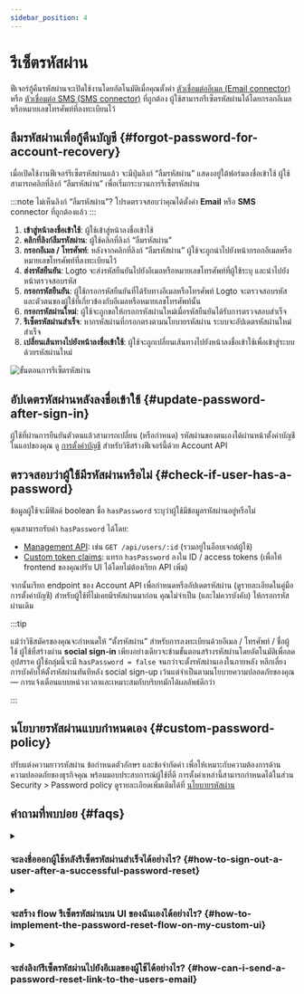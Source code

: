 ```yaml
---
sidebar_position: 4
---
```


# รีเซ็ตรหัสผ่าน

ฟีเจอร์กู้คืนรหัสผ่านจะเปิดใช้งานโดยอัตโนมัติเมื่อคุณตั้งค่า [ตัวเชื่อมต่ออีเมล (Email connector)](/connectors/email-connectors) หรือ [ตัวเชื่อมต่อ SMS (SMS connector)](/connectors/sms-connectors) ที่ถูกต้อง ผู้ใช้สามารถรีเซ็ตรหัสผ่านได้โดยกรอกอีเมลหรือหมายเลขโทรศัพท์ที่ลงทะเบียนไว้

## ลืมรหัสผ่านเพื่อกู้คืนบัญชี \{#forgot-password-for-account-recovery}

เมื่อเปิดใช้งานฟีเจอร์รีเซ็ตรหัสผ่านแล้ว จะมีปุ่มลิงก์ “ลืมรหัสผ่าน” แสดงอยู่ใต้ฟอร์มลงชื่อเข้าใช้ ผู้ใช้สามารถคลิกที่ลิงก์ “ลืมรหัสผ่าน” เพื่อเริ่มกระบวนการรีเซ็ตรหัสผ่าน

:::note
ไม่เห็นลิงก์ “ลืมรหัสผ่าน”? โปรดตรวจสอบว่าคุณได้ตั้งค่า **Email** หรือ **SMS** connector ที่ถูกต้องแล้ว
:::

1. **เข้าสู่หน้าลงชื่อเข้าใช้**: ผู้ใช้เข้าสู่หน้าลงชื่อเข้าใช้
2. **คลิกที่ลิงก์ลืมรหัสผ่าน**: ผู้ใช้คลิกที่ลิงก์ “ลืมรหัสผ่าน”
3. **กรอกอีเมล / โทรศัพท์**: หลังจากคลิกที่ลิงก์ “ลืมรหัสผ่าน” ผู้ใช้จะถูกนำไปยังหน้ากรอกอีเมลหรือหมายเลขโทรศัพท์ที่ลงทะเบียนไว้
4. **ส่งรหัสยืนยัน**: Logto จะส่งรหัสยืนยันไปยังอีเมลหรือหมายเลขโทรศัพท์ที่ผู้ใช้ระบุ และนำไปยังหน้าตรวจสอบรหัส
5. **กรอกรหัสยืนยัน**: ผู้ใช้กรอกรหัสยืนยันที่ได้รับทางอีเมลหรือโทรศัพท์ Logto จะตรวจสอบรหัสและตัวตนของผู้ใช้ที่เกี่ยวข้องกับอีเมลหรือหมายเลขโทรศัพท์นั้น
6. **กรอกรหัสผ่านใหม่**: ผู้ใช้จะถูกขอให้กรอกรหัสผ่านใหม่เมื่อรหัสยืนยันได้รับการตรวจสอบสำเร็จ
7. **รีเซ็ตรหัสผ่านสำเร็จ**: หากรหัสผ่านที่กรอกตรงตามนโยบายรหัสผ่าน ระบบจะอัปเดตรหัสผ่านใหม่สำเร็จ
8. **เปลี่ยนเส้นทางไปยังหน้าลงชื่อเข้าใช้**: ผู้ใช้จะถูกเปลี่ยนเส้นทางไปยังหน้าลงชื่อเข้าใช้เพื่อเข้าสู่ระบบด้วยรหัสผ่านใหม่

<img src="/img/assets/reset-password.png" alt="ขั้นตอนการรีเซ็ตรหัสผ่าน" />

## อัปเดตรหัสผ่านหลังลงชื่อเข้าใช้ \{#update-password-after-sign-in}

ผู้ใช้ที่ผ่านการยืนยันตัวตนแล้วสามารถเปลี่ยน (หรือกำหนด) รหัสผ่านของตนเองได้ผ่านหน้าตั้งค่าบัญชีในแอปของคุณ ดู [การตั้งค่าบัญชี](/end-user-flows/account-settings/by-account-api#update-users-password) สำหรับวิธีสร้างฟีเจอร์นี้ด้วย Account API

## ตรวจสอบว่าผู้ใช้มีรหัสผ่านหรือไม่ \{#check-if-user-has-a-password}

ข้อมูลผู้ใช้จะมีฟิลด์ boolean ชื่อ `hasPassword` ระบุว่าผู้ใช้มีข้อมูลรหัสผ่านอยู่หรือไม่

คุณสามารถรับค่า `hasPassword` ได้โดย:

- [Management API](/integrate-logto/interact-with-management-api): เช่น `GET /api/users/:id` (รวมอยู่ในอ็อบเจกต์ผู้ใช้)
- [Custom token claims](/developers/custom-token-claims): แทรก `hasPassword` ลงใน ID / access tokens (เพื่อให้ frontend ของคุณปรับ UI ได้โดยไม่ต้องเรียก API เพิ่ม)

จากนั้นเรียก endpoint ของ Account API เพื่อกำหนดหรืออัปเดตรหัสผ่าน (ดูรายละเอียดในคู่มือการตั้งค่าบัญชี) สำหรับผู้ใช้ที่ไม่เคยมีรหัสผ่านมาก่อน คุณไม่จำเป็น (และไม่ควรบังคับ) ให้กรอกรหัสผ่านเดิม

:::tip

แม้ว่าวิธีสมัครของคุณจะกำหนดให้ “ตั้งรหัสผ่าน” สำหรับการลงทะเบียนด้วยอีเมล / โทรศัพท์ / ชื่อผู้ใช้ ผู้ใช้ที่สร้างผ่าน **social sign-in** เพียงอย่างเดียวจะข้ามขั้นตอนสร้างรหัสผ่านโดยอัตโนมัติเพื่อลดอุปสรรค ผู้ใช้กลุ่มนี้จะมี `hasPassword = false` จนกว่าจะตั้งรหัสผ่านเองในภายหลัง หลีกเลี่ยงการบังคับให้ตั้งรหัสผ่านทันทีหลัง social sign-up เว้นแต่จำเป็นตามนโยบายความปลอดภัยของคุณ — การแจ้งเตือนแบบหน่วงเวลาและเหมาะสมกับบริบทมักได้ผลลัพธ์ดีกว่า

:::

## นโยบายรหัสผ่านแบบกำหนดเอง \{#custom-password-policy}

ปรับแต่งความยาวรหัสผ่าน ข้อกำหนดตัวอักษร และข้อจำกัดคำ เพื่อให้เหมาะกับความต้องการด้านความปลอดภัยของธุรกิจคุณ พร้อมมอบประสบการณ์ผู้ใช้ที่ดี การตั้งค่าเหล่านี้สามารถกำหนดได้ในส่วน <CloudLink to="/security/password-policy">Security > Password policy</CloudLink> ดูรายละเอียดเพิ่มเติมได้ที่ [นโยบายรหัสผ่าน](/security/password-policy)

## คำถามที่พบบ่อย \{#faqs}

<details>
  <summary>

### จะลงชื่อออกผู้ใช้หลังรีเซ็ตรหัสผ่านสำเร็จได้อย่างไร? \{#how-to-sign-out-a-user-after-a-successful-password-reset}

</summary>

สมัครรับเหตุการณ์ `PostResetPassword` จาก [webhook event](/developers/webhooks/webhooks-events#user-interaction-hook-events) เพื่อรับการแจ้งเตือนเมื่อผู้ใช้รีเซ็ตรหัสผ่านสำเร็จ จากนั้นคุณสามารถเรียก [sign-out](/end-user-flows/sign-out) เพื่อยกเลิกเซสชันปัจจุบันของผู้ใช้และเปลี่ยนเส้นทางไปยังหน้าลงชื่อเข้าใช้

</details>

<details>
  <summary>

### จะสร้าง flow รีเซ็ตรหัสผ่านบน UI ของฉันเองได้อย่างไร? \{#how-to-implement-the-password-reset-flow-on-my-custom-ui}

</summary>

คุณสามารถสร้าง flow รีเซ็ตรหัสผ่านของคุณเองได้โดยใช้ **Management API** และ **Account API** ของ Logto ดูรายละเอียดเพิ่มเติมที่ [การตั้งค่าบัญชี](/end-user-flows/account-settings/)

</details>

<details>
  <summary>

### จะส่งลิงก์รีเซ็ตรหัสผ่านไปยังอีเมลของผู้ใช้ได้อย่างไร? \{#how-can-i-send-a-password-reset-link-to-the-users-email}

</summary>

คุณสามารถสร้าง endpoint สำหรับรีเซ็ตรหัสผ่านแบบ self-hosted และใช้ Logto SDK เพื่อเริ่มต้นคำขอลงชื่อเข้าใช้โดยตั้งค่า [`first_screen`](/end-user-flows/authentication-parameters/first-screen) เป็น `reset-password` ซึ่งจะเปลี่ยนเส้นทางผู้ใช้ไปยังหน้าตั้งรหัสผ่านใหม่โดยอัตโนมัติ

</details>
